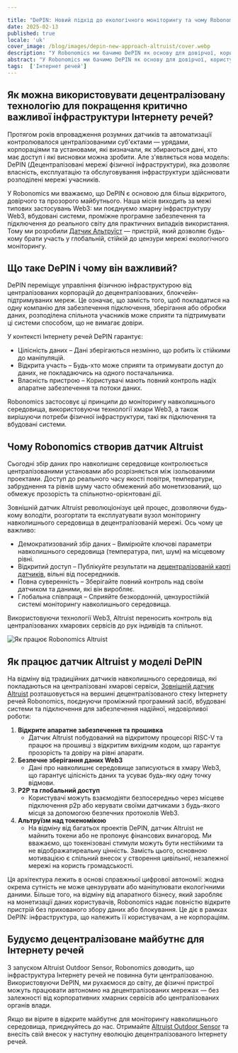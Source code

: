 ```yaml
---

title: "DePIN: Новий підхід до екологічного моніторингу та чому Robonomics побудував датчик Альтруїст"
date: 2025-02-13
published: true
locale: 'uk'
cover_image: /blog/images/depin-new-approach-altruist/cover.webp
description: "У Robonomics ми бачимо DePIN як основу для довірчої, користувацької Інтернету речей. Датчик Альтруїст для вуличного використання дозволяє будь-кому сприяти мережі екологічного моніторингу, яка стійка до цензури, використовуючи інфраструктуру Web3 для відкритих, перевірених даних — вільних від централізованого контролю."
abstract: "У Robonomics ми бачимо DePIN як основу для довірчої, користувацької Інтернету речей. Датчик Альтруїст для вуличного використання дозволяє будь-кому сприяти мережі екологічного моніторингу, яка стійка до цензури, використовуючи інфраструктуру Web3 для відкритих, перевірених даних — вільних від централізованого контролю."
tags:  ['Інтернет речей']
---
```


## Як можна використовувати децентралізовану технологію для покращення критично важливої інфраструктури Інтернету речей?

Протягом років впровадження розумних датчиків та автоматизації контролювалося централізованими суб'єктами — урядами, корпораціями та установами, які визначали, як збираються дані, хто має доступ і які висновки можна зробити. Але з'являється нова модель: DePIN (Децентралізовані мережі фізичної інфраструктури), яка дозволяє власність, експлуатацію та обслуговування інфраструктури здійснювати розподілені мережі учасників.

У Robonomics ми вважаємо, що DePIN є основою для більш відкритого, довірчого та прозорого майбутнього. Наша місія виходить за межі типових застосувань Web3: ми поєднуємо хмарну інфраструктуру Web3, вбудовані системи, проміжне програмне забезпечення та підключення до реального світу для практичних випадків використання. Тому ми розробили [Датчик Альтруїст](https://robonomics.network/devices/altruist/) — пристрій, який дозволяє будь-кому брати участь у глобальній, стійкій до цензури мережі екологічного моніторингу.

## Що таке DePIN і чому він важливий?

DePIN переміщує управління фізичною інфраструктурою від централізованих корпорацій до децентралізованих, блокчейн-підтримуваних мереж. Це означає, що замість того, щоб покладатися на одну компанію для забезпечення підключення, зберігання або обробки даних, розподілена спільнота учасників може сприяти та підтримувати ці системи способом, що не вимагає довіри.

У контексті Інтернету речей DePIN гарантує:

- Цілісність даних – Дані зберігаються незмінно, що робить їх стійкими до маніпуляцій.
- Відкрита участь – Будь-хто може сприяти та отримувати доступ до даних, не покладаючись на одного постачальника.
- Власність пристрою – Користувачі мають повний контроль надїх апаратне забезпечення та потоки даних.

Robonomics застосовує ці принципи до моніторингу навколишнього середовища, використовуючи технології хмари Web3, а також вирішуючи потреби фізичної інфраструктури, такі як підключення та вбудовані системи.

## Чому Robonomics створив датчик Altruist

Сьогодні збір даних про навколишнє середовище контролюється централізованими установами або розрізняється між ізольованими проектами. Доступ до реального часу якості повітря, температури, забруднення та рівнів шуму часто обмежений або монетизований, що обмежує прозорість та спільнотно-орієнтовані дії.

Зовнішній датчик Altruist революціонізує цей процес, дозволяючи будь-кому володіти, розгортати та експлуатувати вузол моніторингу навколишнього середовища в децентралізованій мережі. Ось чому це важливо:

- Демократизований збір даних – Вимірюйте ключові параметри навколишнього середовища (температура, пил, шум) на місцевому рівні.
- Відкритий доступ – Публікуйте результати на [децентралізованій карті датчиків](https://sensors.social/#/remote/pm10/3/39.0277/8.7891), вільні від посередників.
- Повна суверенність – Зберігайте повний контроль над своїм датчиком та даними, які він виробляє.
- Глобальна співпраця – Сприяйте безкордонній, цензуростійкій системі моніторингу навколишнього середовища.

Використовуючи технології Web3, Altruist переносить контроль від централізованих хмарових сервісів до рук індивідів та спільнот.

![Як працює Robonomics Altruist](/blog/images/depin-new-approach-altruist/How_Altruist_Works.webp)

## Як працює датчик Altruist у моделі DePIN

На відміну від традиційних датчиків навколишнього середовища, які покладаються на централізовані хмарові сервіси, [Зовнішній датчик Altruist](https://robonomics.network/devices/altruist/) розташовується на вершині децентралізованого стеку Інтернету речей Robonomics, поєднуючи проміжний програмний засіб, вбудовані системи та підключення для забезпечення надійної, недовірливої роботи:

1. **Відкрите апаратне забезпечення та прошивка**
    - Датчик Altruist побудований на відкритому процесорі RISC-V та працює на прошивці з відкритим вихідним кодом, що гарантує прозорість та довіру на рівні апарати.
2. **Безпечне зберігання даних Web3**
    - Дані про навколишнє середовище записуються в хмару Web3, що гарантує цілісність даних та усуває будь-яку одну точку відмови.
3. **P2P та глобальний доступ**
    - Користувачі можуть взаємодіяти безпосередньо через місцеве підключення p2p або керувати своїми датчиками з будь-якого місця за допомогою безпечних протоколів Web3.
4. **Альтруїзм над токеномікою**
    - На відміну від багатьох проектів DePIN, датчик Altruist не майнить токени або не пропонує фінансових винагород. Ми вважаємо, що токенізовані стимули можуть бути нестійкими та не відображатиреальну цінність. Замість цього, основною мотивацією є спільний внесок у створення цивільної, незалежної мережі на користь громадськості.

Ця архітектура лежить в основі справжньої цифрової автономії: жодна окрема сутність не може цензурувати або маніпулювати екологічними даними. Більше того, на відміну від апаратного бізнесу, який заробляє на монетизації даних користувачів, Robonomics надає повністю відкрите пристрій без прихованого збору даних або блокування. Це діє в рамках DePIN: інфраструктура, що належить її користувачам, а не корпораціям.

## Будуємо децентралізоване майбутнє для Інтернету речей

З запуском Altruist Outdoor Sensor, Robonomics доводить, що інфраструктура Інтернету речей не повинна бути централізованою. Використовуючи DePIN, ми рухаємося до світу, де фізичні пристрої можуть працювати автономно на децентралізованих мережах — без залежності від корпоративних хмарних сервісів або централізованих органів влади.

Якщо ви вірите в відкрите майбутнє для моніторингу навколишнього середовища, приєднуйтесь до нас. Отримайте [Altruist Outdoor Sensor](https://robonomics.network/devices/altruist/) та внесіть свій внесок у наступну еволюцію децентралізованого Інтернету речей.